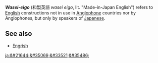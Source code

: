 '''''Wasei-eigo''''' (&#21644;&#35069;&#33521;&#35486; ''wasei eigo'', lit. "Made-in-Japan English") refers to [[English language|English]] constructions not in use in [[Anglophone]] countries nor by Anglophones, but only by speakers of [[Japanese language|Japanese]].

{{substub}}
<!-- Todo:
Examples (e.g. paper-driver)
discussion of wasei-eigo terms as perceived by Japanese
distinction vs. [[Engrish]]
-->
==See also==
* [[Engrish]]

[[ja:&#21644;&#35069;&#33521;&#35486;]]